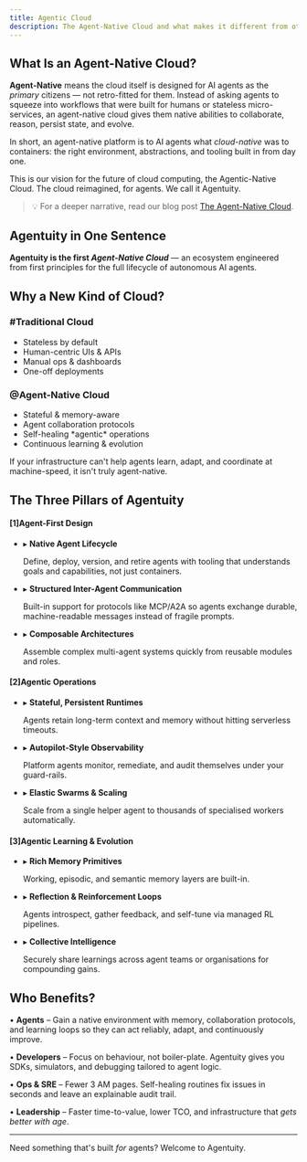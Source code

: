 ```yaml
---
title: Agentic Cloud
description: The Agent-Native Cloud and what makes it different from other cloud platforms
---
```


## What Is an Agent-Native Cloud?

**Agent-Native** means the cloud itself is designed for AI agents as the *primary* citizens — not retro-fitted for them. Instead of asking agents to squeeze into workflows that were built for humans or stateless micro-services, an agent-native cloud gives them native abilities to collaborate, reason, persist state, and evolve.

In short, an agent-native platform is to AI agents what *cloud-native* was to containers: the right environment, abstractions, and tooling built in from day one.

This is our vision for the future of cloud computing, the Agentic-Native Cloud. The cloud reimagined, for agents. We call it <span className="text-cyan-700 dark:text-cyan-500">Agentuity</span>.

> 💡  For a deeper narrative, read our blog post [The Agent-Native Cloud](https://agentuity.com/blog/agent-native).

## Agentuity in One Sentence

**Agentuity is the first *Agent-Native Cloud*** — an ecosystem engineered from first principles for the full lifecycle of autonomous AI agents.

## Why a New Kind of Cloud?

<div className="my-8 grid md:grid-cols-2 rounded-lg overflow-hidden border dark:border-gray-700 border-gray-200 divide-y md:divide-y-0 md:divide-x divide-gray-200 dark:divide-gray-700">
  <div className="p-6 bg-gray-50 dark:bg-gray-800">
    <h3 className="text-lg font-semibold flex items-center gap-2"><span className="text-xl font-mono">#</span>Traditional Cloud</h3>
    <ul className="mt-4 space-y-2 list-disc list-inside text-sm">
      <li>Stateless by default</li>
      <li>Human-centric UIs & APIs</li>
      <li>Manual ops & dashboards</li>
      <li>One-off deployments</li>
    </ul>
  </div>
  <div className="p-6 bg-cyan-50 dark:bg-cyan-900">
    <h3 className="text-lg font-semibold flex items-center gap-2"><span className="text-xl font-mono">@</span>Agent-Native Cloud</h3>
    <ul className="mt-4 space-y-2 list-disc list-inside text-sm">
      <li>Stateful & memory-aware</li>
      <li>Agent collaboration protocols</li>
      <li>Self-healing *agentic* operations</li>
      <li>Continuous learning & evolution</li>
    </ul>
  </div>
</div>

If your infrastructure can't help agents learn, adapt, and coordinate at machine-speed, it isn't truly agent-native.

## The Three Pillars of Agentuity

<div className="my-10 grid md:grid-cols-1 gap-6 text-xs sm:text-sm font-mono">
  <div className="bg-gray-100 dark:bg-gray-900 border border-gray-200 dark:border-gray-700 rounded-lg shadow-lg p-6 text-gray-800 dark:text-gray-100">
    <h4 className="text-cyan-700 dark:text-cyan-400 mb-4 flex items-center gap-2"><span className="text-base select-none">[1]</span>Agent-First Design</h4>
    <ul className="space-y-3 list-none">
      <li>
        <span className="text-cyan-700 dark:text-cyan-500 mr-2">▸</span> <strong className="text-black dark:text-white">Native Agent Lifecycle</strong>
        <p className="py-2 mt-1 text-gray-700 dark:text-gray-400">Define, deploy, version, and retire agents with tooling that understands goals and capabilities, not just containers.</p>
      </li>
      <li>
        <span className="text-cyan-700 dark:text-cyan-500 mr-2">▸</span> <strong className="text-black dark:text-white">Structured Inter-Agent Communication</strong>
        <p className="py-2 mt-1 text-gray-700 dark:text-gray-400">Built-in support for protocols like MCP/A2A so agents exchange durable, machine-readable messages instead of fragile prompts.</p>
      </li>
      <li>
        <span className="text-cyan-700 dark:text-cyan-500 mr-2">▸</span> <strong className="text-black dark:text-white">Composable Architectures</strong>
        <p className="py-2 mt-1 text-gray-700 dark:text-gray-400">Assemble complex multi-agent systems quickly from reusable modules and roles.</p>
      </li>
    </ul>
  </div>

  <div className="bg-gray-100 dark:bg-gray-900 border border-gray-200 dark:border-gray-700 rounded-lg shadow-lg p-6 text-gray-800 dark:text-gray-100">
    <h4 className="text-cyan-700 dark:text-cyan-400 mb-4 flex items-center gap-2"><span className="text-base select-none">[2]</span>Agentic Operations</h4>
    <ul className="space-y-3 list-none">
      <li>
        <span className="text-cyan-700 dark:text-cyan-500 mr-2">▸</span> <strong className="text-black dark:text-white">Stateful, Persistent Runtimes</strong>
        <p className="py-2 mt-1 text-gray-700 dark:text-gray-400">Agents retain long-term context and memory without hitting serverless timeouts.</p>
      </li>
      <li>
        <span className="text-cyan-700 dark:text-cyan-500 mr-2">▸</span> <strong className="text-black dark:text-white">Autopilot-Style Observability</strong>
        <p className="py-2 mt-1 text-gray-700 dark:text-gray-400">Platform agents monitor, remediate, and audit themselves under your guard-rails.</p>
      </li>
      <li>
        <span className="text-cyan-700 dark:text-cyan-500 mr-2">▸</span> <strong className="text-black dark:text-white">Elastic Swarms & Scaling</strong>
        <p className="py-2 mt-1 text-gray-700 dark:text-gray-400">Scale from a single helper agent to thousands of specialised workers automatically.</p>
      </li>
    </ul>
  </div>

  <div className="bg-gray-100 dark:bg-gray-900 border border-gray-200 dark:border-gray-700 rounded-lg shadow-lg p-6 text-gray-800 dark:text-gray-100">
    <h4 className="text-cyan-700 dark:text-cyan-400 mb-4 flex items-center gap-2"><span className="text-base select-none">[3]</span>Agentic Learning & Evolution</h4>
    <ul className="space-y-3 list-none">
      <li>
        <span className="text-cyan-700 dark:text-cyan-500 mr-2">▸</span> <strong className="text-black dark:text-white">Rich Memory Primitives</strong>
        <p className="py-2 mt-1 text-gray-700 dark:text-gray-400">Working, episodic, and semantic memory layers are built-in.</p>
      </li>
      <li>
        <span className="text-cyan-700 dark:text-cyan-500 mr-2">▸</span> <strong className="text-black dark:text-white">Reflection & Reinforcement Loops</strong>
        <p className="py-2 mt-1 text-gray-700 dark:text-gray-400">Agents introspect, gather feedback, and self-tune via managed RL pipelines.</p>
      </li>
      <li>
        <span className="text-cyan-700 dark:text-cyan-500 mr-2">▸</span> <strong className="text-black dark:text-white">Collective Intelligence</strong>
        <p className="py-2 mt-1 text-gray-700 dark:text-gray-400">Securely share learnings across agent teams or organisations for compounding gains.</p>
      </li>
    </ul>
  </div>
</div>

## Who Benefits?

• **Agents** – Gain a native environment with memory, collaboration protocols, and learning loops so they can act reliably, adapt, and continuously improve.
 
• **Developers** – Focus on behaviour, not boiler-plate. Agentuity gives you SDKs, simulators, and debugging tailored to agent logic.

• **Ops & SRE** – Fewer 3 AM pages. Self-healing routines fix issues in seconds and leave an explainable audit trail.

• **Leadership** – Faster time-to-value, lower TCO, and infrastructure that *gets better with age*.


---

Need something that's built *for* agents? Welcome to Agentuity.
